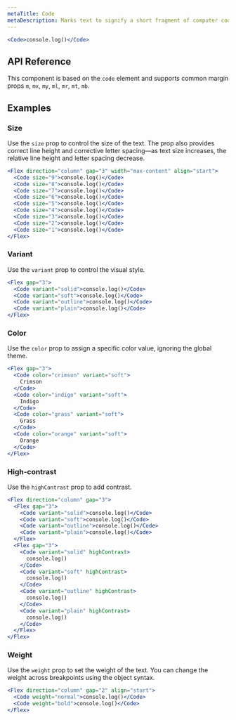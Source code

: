 ```yaml
---
metaTitle: Code
metaDescription: Marks text to signify a short fragment of computer code.
---
```


```jsx live=true
<Code>console.log()</Code>
```

## API Reference

This component is based on the `code` element and supports common margin props `m`, `mx`, `my`, `ml`, `mr`, `mt`, `mb`.

<ThemesPropsTable name="code" />

## Examples

### Size

Use the `size` prop to control the size of the text. The prop also provides correct line height and corrective letter spacing—as text size increases, the relative line height and letter spacing decrease.

```jsx live=true
<Flex direction="column" gap="3" width="max-content" align="start">
  <Code size="9">console.log()</Code>
  <Code size="8">console.log()</Code>
  <Code size="7">console.log()</Code>
  <Code size="6">console.log()</Code>
  <Code size="5">console.log()</Code>
  <Code size="4">console.log()</Code>
  <Code size="3">console.log()</Code>
  <Code size="2">console.log()</Code>
  <Code size="1">console.log()</Code>
</Flex>
```

### Variant

Use the `variant` prop to control the visual style.

```jsx live=true
<Flex gap="3">
  <Code variant="solid">console.log()</Code>
  <Code variant="soft">console.log()</Code>
  <Code variant="outline">console.log()</Code>
  <Code variant="plain">console.log()</Code>
</Flex>
```

### Color

Use the `color` prop to assign a specific color value, ignoring the global theme.

```jsx live=true
<Flex gap="3">
  <Code color="crimson" variant="soft">
    Crimson
  </Code>
  <Code color="indigo" variant="soft">
    Indigo
  </Code>
  <Code color="grass" variant="soft">
    Grass
  </Code>
  <Code color="orange" variant="soft">
    Orange
  </Code>
</Flex>
```

### High-contrast

Use the `highContrast` prop to add contrast.

```jsx live=true
<Flex direction="column" gap="3">
  <Flex gap="3">
    <Code variant="solid">console.log()</Code>
    <Code variant="soft">console.log()</Code>
    <Code variant="outline">console.log()</Code>
    <Code variant="plain">console.log()</Code>
  </Flex>
  <Flex gap="3">
    <Code variant="solid" highContrast>
      console.log()
    </Code>
    <Code variant="soft" highContrast>
      console.log()
    </Code>
    <Code variant="outline" highContrast>
      console.log()
    </Code>
    <Code variant="plain" highContrast>
      console.log()
    </Code>
  </Flex>
</Flex>
```

### Weight

Use the `weight` prop to set the weight of the text. You can change the weight across breakpoints using the object syntax.

```jsx live="true"
<Flex direction="column" gap="2" align="start">
  <Code weight="normal">console.log()</Code>
  <Code weight="bold">console.log()</Code>
</Flex>
```
